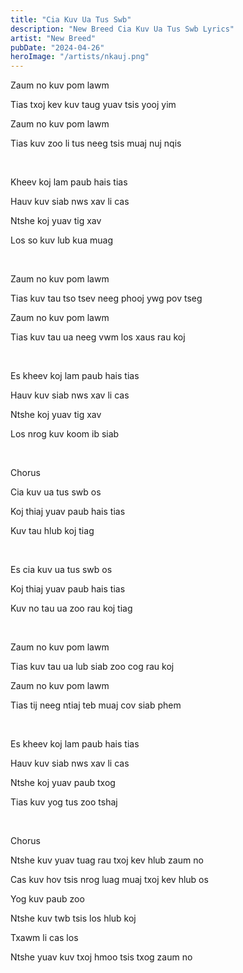 ```yaml
---
title: "Cia Kuv Ua Tus Swb"
description: "New Breed Cia Kuv Ua Tus Swb Lyrics"
artist: "New Breed"
pubDate: "2024-04-26"
heroImage: "/artists/nkauj.png"
---
```


Zaum no kuv pom lawm

Tias txoj kev kuv taug yuav tsis yooj yim

Zaum no kuv pom lawm

Tias kuv zoo li tus neeg tsis muaj nuj nqis

<br />

Kheev koj lam paub hais tias

Hauv kuv siab nws xav li cas

Ntshe koj yuav tig xav

Los so kuv lub kua muag

<br />

Zaum no kuv pom lawm

Tias kuv tau tso tsev neeg phooj ywg pov tseg

Zaum no kuv pom lawm

Tias kuv tau ua neeg vwm los xaus rau koj

<br />

Es kheev koj lam paub hais tias

Hauv kuv siab nws xav li cas

Ntshe koj yuav tig xav

Los nrog kuv koom ib siab

<br />

Chorus

Cia kuv ua tus swb os

Koj thiaj yuav paub hais tias

Kuv tau hlub koj tiag

<br />

Es cia kuv ua tus swb os

Koj thiaj yuav paub hais tias

Kuv no tau ua zoo rau koj tiag

<br />

Zaum no kuv pom lawm

Tias kuv tau ua lub siab zoo cog rau koj

Zaum no kuv pom lawm

Tias tij neeg ntiaj teb muaj cov siab phem

<br />

Es kheev koj lam paub hais tias

Hauv kuv siab nws xav li cas

Ntshe koj yuav paub txog

Tias kuv yog tus zoo tshaj

<br />

Chorus

Ntshe kuv yuav tuag rau txoj kev hlub zaum no

Cas kuv hov tsis nrog luag muaj txoj kev hlub os

Yog kuv paub zoo

Ntshe kuv twb tsis los hlub koj

Txawm li cas los

Ntshe yuav kuv txoj hmoo tsis txog zaum no
